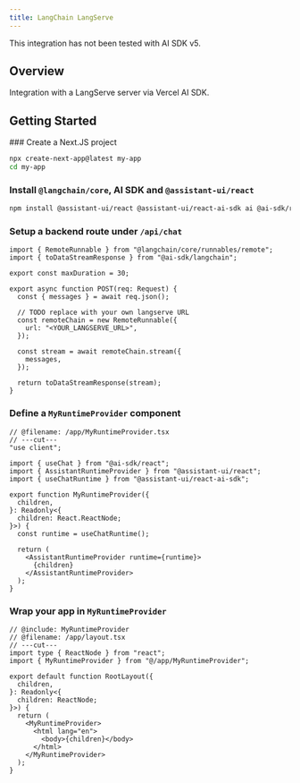 ```yaml
---
title: LangChain LangServe
---
```


<Callout type="warning">
  This integration has not been tested with AI SDK v5.
</Callout>

## Overview

Integration with a LangServe server via Vercel AI SDK.

## Getting Started


<Steps>
  <Step>
  ### Create a Next.JS project

```sh
npx create-next-app@latest my-app
cd my-app
```

  </Step>
  <Step>

### Install `@langchain/core`, AI SDK and `@assistant-ui/react`

```sh npm2yarn
npm install @assistant-ui/react @assistant-ui/react-ai-sdk ai @ai-sdk/react @langchain/core
```

  </Step>
  <Step>

### Setup a backend route under `/api/chat`

```tsx title="@/app/api/chat/route.ts"
import { RemoteRunnable } from "@langchain/core/runnables/remote";
import { toDataStreamResponse } from "@ai-sdk/langchain";

export const maxDuration = 30;

export async function POST(req: Request) {
  const { messages } = await req.json();

  // TODO replace with your own langserve URL
  const remoteChain = new RemoteRunnable({
    url: "<YOUR_LANGSERVE_URL>",
  });

  const stream = await remoteChain.stream({
    messages,
  });

  return toDataStreamResponse(stream);
}
```

  </Step>
  <Step>

### Define a `MyRuntimeProvider` component

```tsx twoslash include MyRuntimeProvider title="@/app/MyRuntimeProvider.tsx"
// @filename: /app/MyRuntimeProvider.tsx
// ---cut---
"use client";

import { useChat } from "@ai-sdk/react";
import { AssistantRuntimeProvider } from "@assistant-ui/react";
import { useChatRuntime } from "@assistant-ui/react-ai-sdk";

export function MyRuntimeProvider({
  children,
}: Readonly<{
  children: React.ReactNode;
}>) {
  const runtime = useChatRuntime();

  return (
    <AssistantRuntimeProvider runtime={runtime}>
      {children}
    </AssistantRuntimeProvider>
  );
}
```

  </Step>
  <Step>

### Wrap your app in `MyRuntimeProvider`

```tsx twoslash title="@/app/layout.tsx"
// @include: MyRuntimeProvider
// @filename: /app/layout.tsx
// ---cut---
import type { ReactNode } from "react";
import { MyRuntimeProvider } from "@/app/MyRuntimeProvider";

export default function RootLayout({
  children,
}: Readonly<{
  children: ReactNode;
}>) {
  return (
    <MyRuntimeProvider>
      <html lang="en">
        <body>{children}</body>
      </html>
    </MyRuntimeProvider>
  );
}
```

  </Step>
</Steps>
